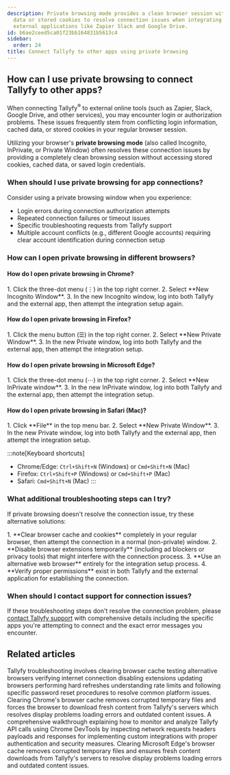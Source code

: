 ```yaml
---
description: Private browsing mode provides a clean browser session without cached
  data or stored cookies to resolve connection issues when integrating Tallyfy with
  external applications like Zapier Slack and Google Drive.
id: b6ae2ceed5ca01f23bb164831b5613c4
sidebar:
  order: 24
title: Connect Tallyfy to other apps using private browsing
---
```



## How can I use private browsing to connect Tallyfy to other apps?

When connecting Tallyfy<sup>®</sup> to external online tools (such as Zapier, Slack, Google Drive, and other services), you may encounter login or authorization problems. These issues frequently stem from conflicting login information, cached data, or stored cookies in your regular browser session.

Utilizing your browser's **private browsing mode** (also called Incognito, InPrivate, or Private Window) often resolves these connection issues by providing a completely clean browsing session without accessing stored cookies, cached data, or saved login credentials.

### When should I use private browsing for app connections?

Consider using a private browsing window when you experience:
- Login errors during connection authorization attempts
- Repeated connection failures or timeout issues
- Specific troubleshooting requests from Tallyfy support
- Multiple account conflicts (e.g., different Google accounts) requiring clear account identification during connection setup

### How can I open private browsing in different browsers?

#### How do I open private browsing in Chrome?
<Steps>
1. Click the three-dot menu (⋮) in the top right corner.
2. Select **New Incognito Window**.
3. In the new Incognito window, log into both Tallyfy and the external app, then attempt the integration setup again.
</Steps>

#### How do I open private browsing in Firefox?
<Steps>
1. Click the menu button (☰) in the top right corner.
2. Select **New Private Window**.
3. In the new Private window, log into both Tallyfy and the external app, then attempt the integration setup.
</Steps>

#### How do I open private browsing in Microsoft Edge?
<Steps>
1. Click the three-dot menu (⋯) in the top right corner.
2. Select **New InPrivate window**.
3. In the new InPrivate window, log into both Tallyfy and the external app, then attempt the integration setup.
</Steps>

#### How do I open private browsing in Safari (Mac)?
<Steps>
1. Click **File** in the top menu bar.
2. Select **New Private Window**.
3. In the new Private window, log into both Tallyfy and the external app, then attempt the integration setup.
</Steps>

:::note[Keyboard shortcuts]
*   Chrome/Edge: `Ctrl+Shift+N` (Windows) or `Cmd+Shift+N` (Mac)
*   Firefox: `Ctrl+Shift+P` (Windows) or `Cmd+Shift+P` (Mac)
*   Safari: `Cmd+Shift+N` (Mac)
:::

### What additional troubleshooting steps can I try?

If private browsing doesn't resolve the connection issue, try these alternative solutions:

<Steps>
1. **Clear browser cache and cookies** completely in your regular browser, then attempt the connection in a normal (non-private) window.
2. **Disable browser extensions temporarily** (including ad blockers or privacy tools) that might interfere with the connection process.
3. **Use an alternative web browser** entirely for the integration setup process.
4. **Verify proper permissions** exist in both Tallyfy and the external application for establishing the connection.
</Steps>

### When should I contact support for connection issues?

If these troubleshooting steps don't resolve the connection problem, please [contact Tallyfy support](/products/pro/miscellaneous/support/how-can-i-contact-tallyfys-support-team/) with comprehensive details including the specific apps you're attempting to connect and the exact error messages you encounter.


## Related articles
<CardGrid>
<LinkTitleCard header="<b>Miscellaneous > Troubleshooting</b>" href="/products/pro/miscellaneous/troubleshooting/" > Tallyfy troubleshooting involves clearing browser cache testing alternative browsers verifying internet connection disabling extensions updating browsers performing hard refreshes understanding rate limits and following specific password reset procedures to resolve common platform issues. </LinkTitleCard>
<LinkTitleCard header="<b>Troubleshooting > Clear cache in Chrome</b>" href="/products/pro/miscellaneous/troubleshooting/clear-cache-chrome/" > Clearing Chrome's browser cache removes corrupted temporary files and forces the browser to download fresh content from Tallyfy's servers which resolves display problems loading errors and outdated content issues. </LinkTitleCard>
<LinkTitleCard header="<b>Open Api > Sniff API calls using Chrome</b>" href="/products/pro/integrations/open-api/how-to-sniff-api-calls-using-chrome/" > A comprehensive walkthrough explaining how to monitor and analyze Tallyfy API calls using Chrome DevTools by inspecting network requests headers payloads and responses for implementing custom integrations with proper authentication and security measures. </LinkTitleCard>
<LinkTitleCard header="<b>Troubleshooting > Clear cache in Edge</b>" href="/products/pro/miscellaneous/troubleshooting/clear-cache-edge/" > Clearing Microsoft Edge's browser cache removes corrupted temporary files and ensures fresh content downloads from Tallyfy's servers to resolve display problems loading errors and outdated content issues. </LinkTitleCard>
</CardGrid>